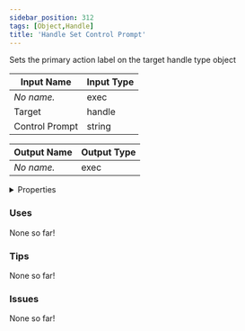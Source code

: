 ```yaml
---
sidebar_position: 312
tags: [Object,Handle]
title: 'Handle Set Control Prompt'
---
```


Sets the primary action label on the target handle type object




<EsbSvg />

| Input Name | Input Type |
|-----------|-----------|
| *No name.* | exec |
| Target | handle |
| Control Prompt | string |

| Output Name | Output Type |
|-----------|-----------|
| *No name.* | exec |


<details>
  <summary>Properties</summary>
  <div>
    <div>
    <table>
      <thead>
        <tr>
          <th>Is beta required?</th>
          <th>❌</th>
        </tr>
        <tr>
          <th>Is this chip a trolling risk?</th>
          <th>❌</th>
        </tr>
        <tr>
          <th>Is this chip a role assignment risk?</th>
          <th>❌</th>
        </tr>
        <tr>
          <th>Chip UUID</th>
          <th>7900ebde-9abd-4f84-b471-94c69bae2a65</th>
        </tr>
      </thead>
    </table>
    </div>
  </div>
</details>

### Uses

None so far!

### Tips

None so far!

### Issues

None so far!